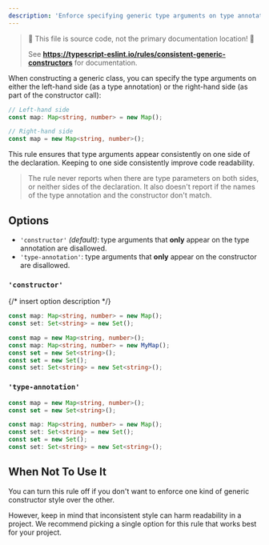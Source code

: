 ---
description: 'Enforce specifying generic type arguments on type annotation or constructor name of a constructor call.'
---


> 🛑 This file is source code, not the primary documentation location! 🛑
>
> See **https://typescript-eslint.io/rules/consistent-generic-constructors** for documentation.

When constructing a generic class, you can specify the type arguments on either the left-hand side (as a type annotation) or the right-hand side (as part of the constructor call):

```ts
// Left-hand side
const map: Map<string, number> = new Map();

// Right-hand side
const map = new Map<string, number>();
```

This rule ensures that type arguments appear consistently on one side of the declaration.
Keeping to one side consistently improve code readability.

> The rule never reports when there are type parameters on both sides, or neither sides of the declaration.
> It also doesn't report if the names of the type annotation and the constructor don't match.

## Options

- `'constructor'` _(default)_: type arguments that **only** appear on the type annotation are disallowed.
- `'type-annotation'`: type arguments that **only** appear on the constructor are disallowed.

### `'constructor'`

{/* insert option description */}

<Tabs>
<TabItem value="❌ Incorrect">

```ts option='"constructor"'
const map: Map<string, number> = new Map();
const set: Set<string> = new Set();
```

</TabItem>
<TabItem value="✅ Correct">

```ts option='"constructor"'
const map = new Map<string, number>();
const map: Map<string, number> = new MyMap();
const set = new Set<string>();
const set = new Set();
const set: Set<string> = new Set<string>();
```

</TabItem>
</Tabs>

### `'type-annotation'`

<Tabs>
<TabItem value="❌ Incorrect">

```ts option='"type-annotation"'
const map = new Map<string, number>();
const set = new Set<string>();
```

</TabItem>
<TabItem value="✅ Correct">

```ts option='"type-annotation"'
const map: Map<string, number> = new Map();
const set: Set<string> = new Set();
const set = new Set();
const set: Set<string> = new Set<string>();
```

</TabItem>
</Tabs>

## When Not To Use It

You can turn this rule off if you don't want to enforce one kind of generic constructor style over the other.

However, keep in mind that inconsistent style can harm readability in a project.
We recommend picking a single option for this rule that works best for your project.
